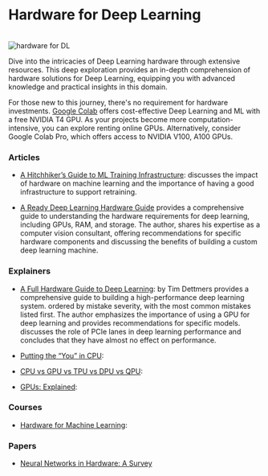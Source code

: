 # Hardware for Deep Learning

<br />
<div style={{ display: "flex" }}>
  <img src="/static/img/hardware.png" alt="hardware for DL"  />
</div>



Dive into the intricacies of Deep Learning hardware through extensive resources. This deep exploration provides an in-depth comprehension of hardware solutions for Deep Learning, equipping you with advanced knowledge and practical insights in this domain.

For those new to this journey,  there's no requirement for hardware investments. [Google Colab](https://colab.research.google.com/) offers cost-effective Deep Learning and ML with a free NVIDIA T4 GPU. As your projects become more computation-intensive, you can explore renting online GPUs. Alternatively, consider Google Colab Pro, which offers access to NVIDIA V100, A100 GPUs.

### Articles

- [A Hitchhiker’s Guide to ML Training Infrastructure](https://insights.sei.cmu.edu/blog/a-hitchhikers-guide-to-ml-training-infrastructure/): discusses the impact of hardware on machine learning and the importance of having a good infrastructure to support retraining. 

- [A Ready Deep Learning Hardware Guide](https://towardsdatascience.com/another-deep-learning-hardware-guide-73a4c35d3e86) provides a comprehensive guide to understanding the hardware requirements for deep learning, including GPUs, RAM, and storage. The author, shares his expertise as a computer vision consultant, offering recommendations for specific hardware components and discussing the benefits of building a custom deep learning machine. 



### Explainers

- [A Full Hardware Guide to Deep Learning](https://timdettmers.com/2018/12/16/deep-learning-hardware-guide/#CPU_and_PCI-Express): by Tim Dettmers provides a comprehensive guide to building a high-performance deep learning system. ordered by mistake severity, with the most common mistakes listed first. The author emphasizes the importance of using a GPU for deep learning and provides recommendations for specific models. discusses the role of PCIe lanes in deep learning performance and concludes that they have almost no effect on performance.

- [Putting the “You” in CPU](https://cpu.land/): 

- [CPU vs GPU vs TPU vs DPU vs QPU](https://www.youtube.com/watch?v=r5NQecwZs1A): 

- [GPUs: Explained](https://www.youtube.com/watch?v=LfdK-v0SbGI): 

### Courses

- [Hardware for Machine Learning](https://inst.eecs.berkeley.edu/~ee290-2/sp21/): 

### Papers

- [Neural Networks in Hardware: A Survey](https://bit.csc.lsu.edu/~jianhua/shiv2.pdf)


